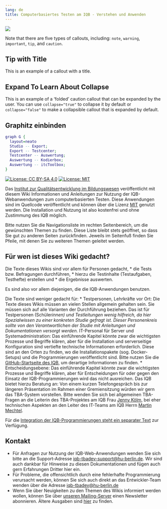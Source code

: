 ```yaml
---
lang: de
title: Computerbasiertes Testen am IQB - Verstehen und Anwenden 
---
```

![](banner-image.jpg)

::: {.callout-note}
Note that there are five types of callouts, including:
`note`, `warning`, `important`, `tip`, and `caution`.
:::

::: {.callout-tip}
## Tip with Title

This is an example of a callout with a title.
:::

::: {.callout-caution collapse="true"}
## Expand To Learn About Collapse

This is an example of a 'folded' caution callout that can be expanded by the user. You can use `collapse="true"` to collapse it by default or `collapse="false"` to make a collapsible callout that is expanded by default.
:::

## Graphitz einbinden

```dot
graph G {
  layout=neato
  Studio -- Export;
  Export -- Testcenter;
  Testcenter -- Auswertung;
  Auswertung -- Kodierbox;
  Auswertung -- itcToolbox;
}
```


[![License: CC BY-SA 4.0](https://img.shields.io/badge/License-CC%20BY--SA%204.0-lightgrey.svg)](https://creativecommons.org/licenses/by-sa/4.0/) [![License: MIT](https://img.shields.io/badge/License-MIT-yellow.svg?style=flat-square)](https://opensource.org/licenses/MIT)

Das [Institut zur Qualitätsentwicklung im Bildungswesen](https://www.iqb.hu-berlin.de) veröffentlicht mit diesem Wiki Informationen und Anleitungen zur Nutzung der IQB-Webanwendungen zum computerbasierten Testen. Diese Anwendungen sind im Quellcode veröffentlicht und können über die Lizenz [MIT](https://github.com/iqb-berlin/iqb-berlin.github.io/wiki/1.5-Copyright,-Lizenz) genutzt werden. Die Installation und Nutzung ist also kostenfrei und ohne Zustimmung des IQB möglich. 

Bitte nutzen Sie die Navigationsliste im rechten Seitenbereich, um die gewünschten Themen zu finden. Diese Liste bleibt stets geöffnet, so dass Sie gut zu anderen Seiten zurückfinden. Jeweils im Seitenfuß finden Sie Pfeile, mit denen Sie zu weiteren Themen geleitet werden.

## Für wen ist dieses Wiki gedacht?
Die Texte dieses Wikis sind vor allem für Personen gedacht, 
* die Tests bzw. Befragungen durchführen,
* hierzu die Testinhalte (Testaufgaben, Testhefte) erstellen und 
* die Ergebnisse auswerten.

Es sind also vor allem diejenigen, die die IQB-Anwendungen benutzen.

Die Texte sind weniger gedacht für:
* Testpersonen, Lehrkräfte vor Ort: Die Texte dieses Wikis müssen an vielen Stellen allgemein gehalten sein. Sie müssen sich auf alle Varianten der Durchführung beziehen. Das ist für Testpersonen (Schüler*innen) und Testleitungen wenig hilfreich, da hier Spezialwissen zu einer konkreten Studie gefragt ist. Dieser Personenkreis sollte von den Verantwortlichen der Studie mit Anleitungen und Dokumentationen versorgt werden.
* IT-Personal für Server und Systemadministration: Das einführende Kapitel könnte zwar die wichtigsten Prozesse und Begriffe klären, aber für die Installation und serverseitige Konfiguration sind vertiefte technische Informationen erforderlich. Diese sind an den Orten zu finden, wo die Installationspakete (sog. Docker-Setups) und die Programmierungen veröffentlicht sind. Bitte nutzen Sie die [GitHub-Startseite des IQB](https://iqb-berlin.github.io/), um derartige Informationen zu finden.
* Entscheidungsebene: Das einführende Kapitel könnte zwar die wichtigsten Prozesse und Begriffe klären, aber für Entscheidungen für oder gegen den Einsatz der IQB-Programmierungen wird das nicht ausreichen. Das IQB bietet hierzu Beratung an: Von einem kurzen Telefongespräch bis zur längeren Präsentation im Rahmen einer Gremiensitzung würden wir gern das TBA-System vorstellen. Bitte wenden Sie sich bei allgemeinen TBA-Fragen an die Leiterin des TBA-Projektes am IQB Frau [Jenny Kölm](mailto:jenny.koelm@iqb.hu-berlin.de), bei eher technischen Aspekten an den Leiter des IT-Teams am IQB Herrn [Martin Mechtel](mailto:mechtel@iqb.hu-berlin.de).

Für die [Integration der IQB-Programmierungen steht ein separater Text](https://github.com/iqb-berlin/iqb-berlin.github.io/raw/master/assets/IQB%20Integration%20Player-Testcenter.pdf) zur Verfügung.

## Kontakt
* Für Anfragen zur Nutzung der IQB-Web-Anwendungen wenden Sie sich bitte an die Support-Adresse [iqb-tbadev-support@hu-berlin.de](mailto:iqb-tbadev-support@hu-berlin.de). Wir sind auch dankbar für Hinweise zu diesen Dokumentationen und fügen auch gern Erfahrungen Dritter hier ein.
* Für Probleme, die offensichtlich durch eine fehlerhafte Programmierung verursacht werden, können Sie sich auch direkt an das Entwickler-Team wenden über die Adresse [iqb-tbadev@hu-berlin.de](mailto:iqb-tbadev@hu-berlin.de)
* Wenn Sie über Neuigkeiten zu den Themen des Wikis informiert werden wollen, können Sie über [unseren Mailing-Server](https://sympa.cms.hu-berlin.de/sympa/subscribe/iqb-tbadev-news) einen Newsletter abonnieren. Ältere Ausgaben sind [hier](https://sympa.cms.hu-berlin.de/sympa/arc/iqb-tbadev-news) zu finden.
